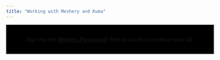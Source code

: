 ```yaml
---
title: "Working with Meshery and Kuma"
---
```


<div style="display:flex; justify-content:center; padding:2rem; width:100%; background-color:black;">
  Sign into the&nbsp;<a href="https://playground.meshery.io">Meshery Playground</a>&nbsp;(free
  account) to continue your lab.
</div>
